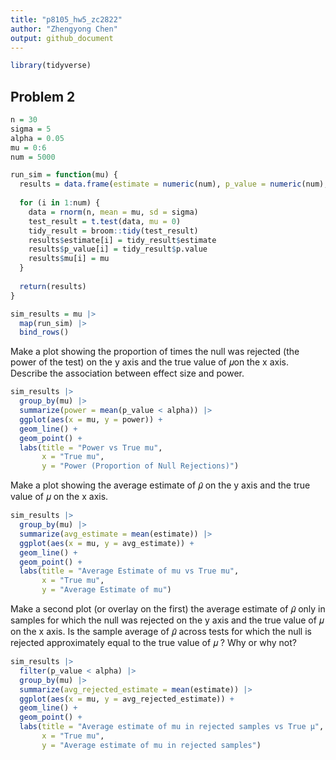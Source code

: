 ```yaml
---
title: "p8105_hw5_zc2822"
author: "Zhengyong Chen"
output: github_document
---
```


```r
library(tidyverse)
```


## Problem 2


```r
n = 30
sigma = 5
alpha = 0.05
mu = 0:6
num = 5000

run_sim = function(mu) {
  results = data.frame(estimate = numeric(num), p_value = numeric(num), mu = numeric(num))
  
  for (i in 1:num) {
    data = rnorm(n, mean = mu, sd = sigma)
    test_result = t.test(data, mu = 0) 
    tidy_result = broom::tidy(test_result)
    results$estimate[i] = tidy_result$estimate
    results$p_value[i] = tidy_result$p.value
    results$mu[i] = mu
  }
  
  return(results)
}

sim_results = mu |> 
  map(run_sim) |> 
  bind_rows()
```

Make a plot showing the proportion of times the null was rejected (the power of the test) on the y axis and the true value of 𝜇on the x axis. Describe the association between effect size and power.

```r
sim_results |> 
  group_by(mu) |> 
  summarize(power = mean(p_value < alpha)) |> 
  ggplot(aes(x = mu, y = power)) +
  geom_line() +
  geom_point() +
  labs(title = "Power vs True mu",
       x = "True mu",
       y = "Power (Proportion of Null Rejections)")
```

Make a plot showing the average estimate of 𝜇̂ on the y axis and the true value of 𝜇
 on the x axis. 
 


```r
sim_results |> 
  group_by(mu) |> 
  summarize(avg_estimate = mean(estimate)) |> 
  ggplot(aes(x = mu, y = avg_estimate)) +
  geom_line() +
  geom_point() +
  labs(title = "Average Estimate of mu vs True mu",
       x = "True mu",
       y = "Average Estimate of mu")
```

 Make a second plot (or overlay on the first) the average estimate of 𝜇̂ 
 only in samples for which the null was rejected on the y axis and the true value of 𝜇
 on the x axis. Is the sample average of 𝜇̂ 
 across tests for which the null is rejected approximately equal to the true value of 𝜇
? Why or why not?

```r
sim_results |> 
  filter(p_value < alpha) |> 
  group_by(mu) |> 
  summarize(avg_rejected_estimate = mean(estimate)) |> 
  ggplot(aes(x = mu, y = avg_rejected_estimate)) +
  geom_line() +
  geom_point() +
  labs(title = "Average estimate of mu in rejected samples vs True μ",
       x = "True mu",
       y = "Average estimate of mu in rejected samples")
```


